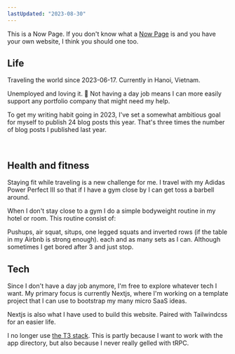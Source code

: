 ```yaml
---
lastUpdated: "2023-08-30"
---
```


This is a Now Page. If you don't know what a [Now Page](https://nownownow.com/about) is and you have your own website, I think you should one too.

## Life
Traveling the world since 2023-06-17. Currently in Hanoi, Vietnam.

Unemployed and loving it. 🥰 Not having a day job means I can more easily support any <Link href="/portfolio">portfolio company</Link> that might need my help.

To get my writing habit going in 2023, I've set a somewhat ambitious goal for myself to publish 24 blog posts this year. That's three times the number of blog posts I published last year. 

<PostList />

<br/>

## Health and fitness

Staying fit while traveling is a new challenge for me. I travel with my Adidas Power Perfect III so that if I have a gym close by I can get toss a barbell around. 

When I don't stay close to a gym I do a simple bodyweight routine in my hotel or room. This routine consist of:

Pushups, air squat, situps, one legged squats and inverted rows (if the table in my Airbnb is strong enough). 
 each and as many sets as I can. Although sometimes I get bored after 3 and just stop.

## Tech

Since I don't have a day job anymore, I'm free to explore whatever tech I want. My primary focus is currently Nextjs, where I'm working on a template project that I can use to bootstrap my many micro SaaS ideas. 

Nextjs is also what I have used to build this website. Paired with Tailwindcss for an easier life.

I no longer use [the T3 stack](https://create.t3.gg/). This is partly because I want to work with the app directory, but also because I never really gelled with tRPC.
